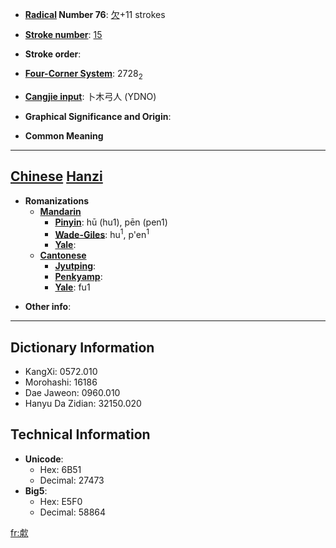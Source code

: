 * '''[[Wiktionary:Chinese radical index| Radical]] Number 76''': [[Wiktionary:Chinese radical index 欠|欠]]+11 strokes

* '''[[Wiktionary:Chinese total strokes index|Stroke number]]''': [[Wiktionary:Chinese total strokes index 15|15]]

* '''Stroke order''': 

* '''[[Wiktionary:Chinese four corner index|Four-Corner System]]''': 2728<sub>2</sub>

* '''[[Wiktionary:Chinese Cangjie index|Cangjie input]]''': 卜木弓人 (YDNO)

* '''Graphical Significance and Origin''': 

* '''Common Meaning'''

----

== [[Chinese]] [[Hanzi]] ==

* '''Romanizations'''
** '''[[Mandarin]]'''
*** '''[[Pinyin]]''': hū (hu1), pēn (pen1)
*** '''[[Wade-Giles]]''': hu<sup>1</sup>, p'en<sup>1</sup>
*** '''[[Yale]]''': 
** '''[[Cantonese]]'''
*** '''[[Jyutping]]''':
*** '''[[Penkyamp]]''': 
*** '''[[Yale]]''': fu1

* '''Other info''': 

----

== Dictionary Information ==

* KangXi: 0572.010
* Morohashi: 16186
* Dae Jaweon: 0960.010
* Hanyu Da Zidian: 32150.020

== Technical Information ==

* '''Unicode''':
** Hex: 6B51
** Decimal: 27473
* '''Big5''':
** Hex: E5F0
** Decimal: 58864

[[fr:歑]]